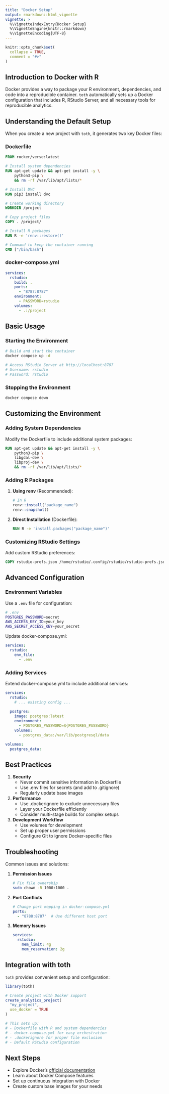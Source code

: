 ```yaml
---
title: "Docker Setup"
output: rmarkdown::html_vignette
vignette: >
  %\VignetteIndexEntry{Docker Setup}
  %\VignetteEngine{knitr::rmarkdown}
  %\VignetteEncoding{UTF-8}
---
```


```r
knitr::opts_chunk$set(
  collapse = TRUE,
  comment = "#>"
)
```

## Introduction to Docker with R

Docker provides a way to package your R environment, dependencies, and code into a reproducible container. `toth` automatically sets up a Docker configuration that includes R, RStudio Server, and all necessary tools for reproducible analytics.

## Understanding the Default Setup

When you create a new project with `toth`, it generates two key Docker files:

### Dockerfile

```dockerfile
FROM rocker/verse:latest

# Install system dependencies
RUN apt-get update && apt-get install -y \
    python3-pip \
    && rm -rf /var/lib/apt/lists/*

# Install DVC
RUN pip3 install dvc

# Create working directory
WORKDIR /project

# Copy project files
COPY . /project/

# Install R packages
RUN R -e 'renv::restore()'

# Command to keep the container running
CMD ["/bin/bash"]
```

### docker-compose.yml

```yaml
services:
  rstudio:
    build: .
    ports:
      - "8787:8787"
    environment:
      - PASSWORD=rstudio
    volumes:
      - .:/project
```

## Basic Usage

### Starting the Environment

```bash
# Build and start the container
docker compose up -d

# Access RStudio Server at http://localhost:8787
# Username: rstudio
# Password: rstudio
```

### Stopping the Environment

```bash
docker compose down
```

## Customizing the Environment

### Adding System Dependencies

Modify the Dockerfile to include additional system packages:

```dockerfile
RUN apt-get update && apt-get install -y \
    python3-pip \
    libgdal-dev \
    libproj-dev \
    && rm -rf /var/lib/apt/lists/*
```

### Adding R Packages

1. **Using renv** (Recommended):
   ```r
   # In R
   renv::install("package_name")
   renv::snapshot()
   ```

2. **Direct Installation** (Dockerfile):
   ```dockerfile
   RUN R -e 'install.packages("package_name")'
   ```

### Customizing RStudio Settings

Add custom RStudio preferences:

```dockerfile
COPY rstudio-prefs.json /home/rstudio/.config/rstudio/rstudio-prefs.json
```

## Advanced Configuration

### Environment Variables

Use a `.env` file for configuration:

```bash
# .env
POSTGRES_PASSWORD=secret
AWS_ACCESS_KEY_ID=your_key
AWS_SECRET_ACCESS_KEY=your_secret
```

Update docker-compose.yml:

```yaml
services:
  rstudio:
    env_file:
      - .env
```

### Adding Services

Extend docker-compose.yml to include additional services:

```yaml
services:
  rstudio:
    # ... existing config ...
  
  postgres:
    image: postgres:latest
    environment:
      - POSTGRES_PASSWORD=${POSTGRES_PASSWORD}
    volumes:
      - postgres_data:/var/lib/postgresql/data

volumes:
  postgres_data:
```

## Best Practices

1. **Security**
   - Never commit sensitive information in Dockerfile
   - Use .env files for secrets (and add to .gitignore)
   - Regularly update base images

2. **Performance**
   - Use .dockerignore to exclude unnecessary files
   - Layer your Dockerfile efficiently
   - Consider multi-stage builds for complex setups

3. **Development Workflow**
   - Use volumes for development
   - Set up proper user permissions
   - Configure Git to ignore Docker-specific files

## Troubleshooting

Common issues and solutions:

1. **Permission Issues**
   ```bash
   # Fix file ownership
   sudo chown -R 1000:1000 .
   ```

2. **Port Conflicts**
   ```yaml
   # Change port mapping in docker-compose.yml
   ports:
     - "8788:8787"  # Use different host port
   ```

3. **Memory Issues**
   ```yaml
   services:
     rstudio:
       mem_limit: 4g
       mem_reservation: 2g
   ```

## Integration with toth

`toth` provides convenient setup and configuration:

```r
library(toth)

# Create project with Docker support
create_analytics_project(
  "my_project",
  use_docker = TRUE
)

# This sets up:
# - Dockerfile with R and system dependencies
# - docker-compose.yml for easy orchestration
# - .dockerignore for proper file exclusion
# - Default RStudio configuration
```

## Next Steps

- Explore Docker's [official documentation](https://docs.docker.com)
- Learn about Docker Compose features
- Set up continuous integration with Docker
- Create custom base images for your needs 